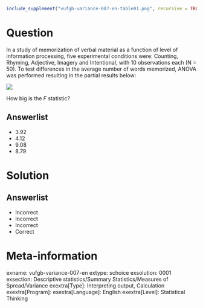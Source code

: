 ```r
include_supplement("vufgb-variance-007-en-table01.png", recursive = TRUE)
```

Question
========

In a study of memorization of verbal material as a function of level of information processing, five experimental conditions were: Counting, Rhyming, Adjective, Imagery and Intentional, with 10 observations each (N = 50). To test differences in the average number of words memorized, ANOVA was performed resulting in the partial results below:

![](vufgb-variance-007-en-table01.png)
  
How big is the *F* statistic?  
  
Answerlist
----------
* 3.92
* 4.12
* 9.08
* 8.79

Solution
========

Answerlist
----------
* Incorrect
* Incorrect
* Incorrect
* Correct

Meta-information
================
exname: vufgb-variance-007-en
extype: schoice
exsolution: 0001
exsection: Descriptive statistics/Summary Statistics/Measures of Spread/Variance
exextra[Type]: Interpreting output, Calculation
exextra[Program]: 
exextra[Language]: English
exextra[Level]: Statistical Thinking
